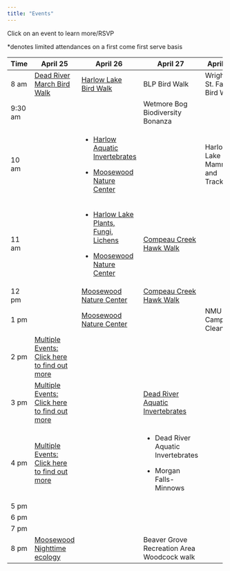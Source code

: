 ```yaml
---
title: "Events"
---
```


Click on an event to learn more/RSVP

\*denotes limited attendances on a first come first serve basis

+-----------+-----------------------------------------------------------------------------------------------------------------------------------+-----------------------------------------------------------------------------------------------------------------------------+--------------------------------------------------------------------------------------------------------------+--------------------------------+
| Time      | April 25                                                                                                                          | April 26                                                                                                                    | April 27                                                                                                     | April 28                       |
+===========+===================================================================================================================================+=============================================================================================================================+==============================================================================================================+================================+
| 8 am      | [Dead River March Bird Walk](https://maps.app.goo.gl/yq2DzznVVNeUYSuS8)                                                           | [Harlow Lake Bird Walk](https://docs.google.com/forms/d/1btoqABcI3UWkH9Uik6yDnR4ycvx8tkL9SOTrFdNBGwo/edit)                  | BLP Bird Walk                                                                                                | Wright St. Falls Bird Walk     |
+-----------+-----------------------------------------------------------------------------------------------------------------------------------+-----------------------------------------------------------------------------------------------------------------------------+--------------------------------------------------------------------------------------------------------------+--------------------------------+
| 9:30 am   |                                                                                                                                   |                                                                                                                             | Wetmore Bog Biodiversity Bonanza                                                                             |                                |
+-----------+-----------------------------------------------------------------------------------------------------------------------------------+-----------------------------------------------------------------------------------------------------------------------------+--------------------------------------------------------------------------------------------------------------+--------------------------------+
| 10 am     |                                                                                                                                   | -   [Harlow Aquatic Invertebrates](https://docs.google.com/forms/d/1X1wirTngXfwcKPtso14FqbWyAIX1NyOBlZYED_EfTwU/edit)       |                                                                                                              | Harlow Lake Mammals and Tracks |
|           |                                                                                                                                   |                                                                                                                             |                                                                                                              |                                |
|           |                                                                                                                                   | -   [Moosewood Nature Center](https://docs.google.com/forms/d/1oSqQFwsVKF_o3r9wirs8FSDnbAWCsS4DV64SQupe6To/edit)            |                                                                                                              |                                |
+-----------+-----------------------------------------------------------------------------------------------------------------------------------+-----------------------------------------------------------------------------------------------------------------------------+--------------------------------------------------------------------------------------------------------------+--------------------------------+
| 11 am     |                                                                                                                                   | -   [Harlow Lake Plants, Fungi, Lichens](https://docs.google.com/forms/d/1gWEb7z3D7Arhgn5Z7-kWevSeWIamsn_yBW7RCx53DJU/edit) | [Compeau Creek Hawk Walk](https://docs.google.com/forms/d/1dAtrM89hO13Ii-xvDZ7LQNn9_2FVDateHqTv8ZlaLhw/edit) |                                |
|           |                                                                                                                                   |                                                                                                                             |                                                                                                              |                                |
|           |                                                                                                                                   | -   [Moosewood Nature Center](https://docs.google.com/forms/d/1oSqQFwsVKF_o3r9wirs8FSDnbAWCsS4DV64SQupe6To/edit)            |                                                                                                              |                                |
+-----------+-----------------------------------------------------------------------------------------------------------------------------------+-----------------------------------------------------------------------------------------------------------------------------+--------------------------------------------------------------------------------------------------------------+--------------------------------+
| 12 pm     |                                                                                                                                   | [Moosewood Nature Center](https://docs.google.com/forms/d/1oSqQFwsVKF_o3r9wirs8FSDnbAWCsS4DV64SQupe6To/edit)                | [Compeau Creek Hawk Walk](https://docs.google.com/forms/d/1dAtrM89hO13Ii-xvDZ7LQNn9_2FVDateHqTv8ZlaLhw/edit) |                                |
+-----------+-----------------------------------------------------------------------------------------------------------------------------------+-----------------------------------------------------------------------------------------------------------------------------+--------------------------------------------------------------------------------------------------------------+--------------------------------+
| 1 pm      |                                                                                                                                   | [Moosewood Nature Center](https://docs.google.com/forms/d/1oSqQFwsVKF_o3r9wirs8FSDnbAWCsS4DV64SQupe6To/edit)                |                                                                                                              | NMU Campus Clean up            |
+-----------+-----------------------------------------------------------------------------------------------------------------------------------+-----------------------------------------------------------------------------------------------------------------------------+--------------------------------------------------------------------------------------------------------------+--------------------------------+
| 2 pm      | [Multiple Events: Click here to find out more](https://docs.google.com/forms/d/172UOaekcNfUY4Mj_42pLiy9rHGzHBWCNuO6j4GnQ0zo/edit) |                                                                                                                             |                                                                                                              |                                |
+-----------+-----------------------------------------------------------------------------------------------------------------------------------+-----------------------------------------------------------------------------------------------------------------------------+--------------------------------------------------------------------------------------------------------------+--------------------------------+
| 3 pm      | [Multiple Events: Click here to find out more](https://docs.google.com/forms/d/172UOaekcNfUY4Mj_42pLiy9rHGzHBWCNuO6j4GnQ0zo/edit) |                                                                                                                             | [Dead River Aquatic Invertebrates](https://maps.app.goo.gl/3rnaLB1oUWEGPKqn9)                                |                                |
+-----------+-----------------------------------------------------------------------------------------------------------------------------------+-----------------------------------------------------------------------------------------------------------------------------+--------------------------------------------------------------------------------------------------------------+--------------------------------+
| 4 pm      | [Multiple Events: Click here to find out more](https://docs.google.com/forms/d/172UOaekcNfUY4Mj_42pLiy9rHGzHBWCNuO6j4GnQ0zo/edit) |                                                                                                                             | -   Dead River Aquatic Invertebrates                                                                         |                                |
|           |                                                                                                                                   |                                                                                                                             |                                                                                                              |                                |
|           |                                                                                                                                   |                                                                                                                             | -   Morgan Falls-Minnows                                                                                     |                                |
+-----------+-----------------------------------------------------------------------------------------------------------------------------------+-----------------------------------------------------------------------------------------------------------------------------+--------------------------------------------------------------------------------------------------------------+--------------------------------+
| 5 pm      |                                                                                                                                   |                                                                                                                             |                                                                                                              |                                |
+-----------+-----------------------------------------------------------------------------------------------------------------------------------+-----------------------------------------------------------------------------------------------------------------------------+--------------------------------------------------------------------------------------------------------------+--------------------------------+
| 6 pm      |                                                                                                                                   |                                                                                                                             |                                                                                                              |                                |
+-----------+-----------------------------------------------------------------------------------------------------------------------------------+-----------------------------------------------------------------------------------------------------------------------------+--------------------------------------------------------------------------------------------------------------+--------------------------------+
| 7 pm      |                                                                                                                                   |                                                                                                                             |                                                                                                              |                                |
+-----------+-----------------------------------------------------------------------------------------------------------------------------------+-----------------------------------------------------------------------------------------------------------------------------+--------------------------------------------------------------------------------------------------------------+--------------------------------+
| 8 pm      | [Moosewood Nighttime ecology](https://docs.google.com/forms/d/1-sdPIkZcoI2bFehFNnfNPGrWTPhhZQt3v4YFZDNqhQI/edit)                  |                                                                                                                             | Beaver Grove Recreation Area Woodcock walk                                                                   |                                |
+-----------+-----------------------------------------------------------------------------------------------------------------------------------+-----------------------------------------------------------------------------------------------------------------------------+--------------------------------------------------------------------------------------------------------------+--------------------------------+
